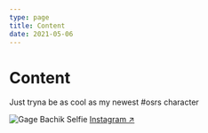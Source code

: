 ```yaml
---
type: page
title: Content
date: 2021-05-06
---
```


# Content

Just tryna be as cool as my newest #osrs character


<Image
  src="/images/GageBachik.jpeg"
  alt="Gage Bachik Selfie"
  width={1080}
  height={1080}
  priority
  className="next-image"
/>
[Instagram ↗ ](https://www.instagram.com/p/CM7aRkyAfYG)
